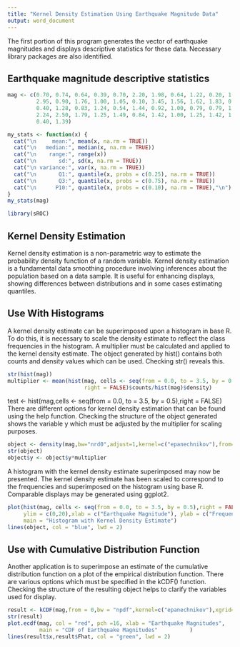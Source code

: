---
title: "Kernel Density Estimation Using Earthquake Magnitude Data"
output: word_document
---

The first portion of this program generates the vector of earthquake magnitudes 
and displays descriptive statistics for these data.  Necessary library packages
are also identified.

## Earthquake magnitude descriptive statistics

```{r}
mag <- c(0.70, 0.74, 0.64, 0.39, 0.70, 2.20, 1.98, 0.64, 1.22, 0.20, 1.64, 1.02, 
         2.95, 0.90, 1.76, 1.00, 1.05, 0.10, 3.45, 1.56, 1.62, 1.83, 0.99, 1.56,
         0.40, 1.28, 0.83, 1.24, 0.54, 1.44, 0.92, 1.00, 0.79, 0.79, 1.54, 1.00,
         2.24, 2.50, 1.79, 1.25, 1.49, 0.84, 1.42, 1.00, 1.25, 1.42, 1.15, 0.93,
         0.40, 1.39)

my_stats <- function(x) {
  cat("\n     mean:", mean(x, na.rm = TRUE))
  cat("\n   median:", median(x, na.rm = TRUE))
  cat("\n    range:", range(x))  
  cat("\n       sd:", sd(x, na.rm = TRUE))
  cat("\n variance:", var(x, na.rm = TRUE))
  cat("\n       Q1:", quantile(x, probs = c(0.25), na.rm = TRUE))
  cat("\n       Q3:", quantile(x, probs = c(0.75), na.rm = TRUE))
  cat("\n      P10:", quantile(x, probs = c(0.10), na.rm = TRUE),"\n")
}
my_stats(mag)

library(sROC)
```

## Kernel Density Estimation

Kernel density estimation is a non-parametric way to estimate the probability 
density function of a random variable. Kernel density estimation is a fundamental 
data smoothing procedure involving inferences about the population based on a 
data sample.  It is useful for enhancing displays, showing differences between
distributions and in some cases estimating quantiles.

## Use With Histograms

A kernel density estimate can be superimposed upon a histogram in base R.  To do 
this, it is necessary to scale the density estimate to reflect the class 
frequencies in the histogram.  A multiplier must be calculated and applied to the
kernel density estimate.  The object generated by hist() contains both counts and
density values which can be used.  Checking str() reveals this.

```{r , fig.show = 'hide'}
str(hist(mag))
multiplier <- mean(hist(mag, cells <- seq(from = 0.0, to = 3.5, by = 0.5),
                        right = FALSE)$counts/hist(mag)$density)
```
test <- hist(mag,cells <- seq(from = 0.0, to = 3.5, by = 0.5),right = FALSE)
There are different options for kernel density estimation that can be found using
the help function.  Checking the structure of the object generated shows the 
variable y which must be adjusted by the multiplier for scaling purposes.   

```{r, fig.show = 'hide'}
object <- density(mag,bw="nrd0",adjust=1,kernel=c("epanechnikov"),from=0,to=4)
str(object)
object$y <- object$y*multiplier
```

A histogram with the kernel density estimate superimposed may now be presented.
The kernel density estimate has been scaled to correspond to the frequencies
and superimposed on the histogram using base R.  Comparable displays may be
generated using ggplot2.

```{r}
plot(hist(mag, cells <- seq(from = 0.0, to = 3.5, by = 0.5),right = FALSE),
     ylim = c(0,20),xlab = c("Earthquake Magnitude"), ylab = c("Frequency"),
     main = "Histogram with Kernel Density Estimate")
lines(object, col = "blue", lwd = 2)
```

## Use with Cumulative Distribution Function

Another application is to superimpose an estimate of the cumulative distribution
function on a plot of the empirical distribution function.  There are various 
options which must be specified in the kCDF() function.  Checking the structure
of the resulting object helps to clarify the variables used for display.

```{r}
result <- kCDF(mag,from = 0,bw = "npdf",kernel=c("epanechnikov"),xgrid=mag)
str(result)
plot.ecdf(mag, col = "red", pch =16, xlab = "Earthquake Magnitudes", 
          main = "CDF of Earthquake Magnitudes"          )
lines(result$x,result$Fhat, col = "green", lwd = 2)
```
